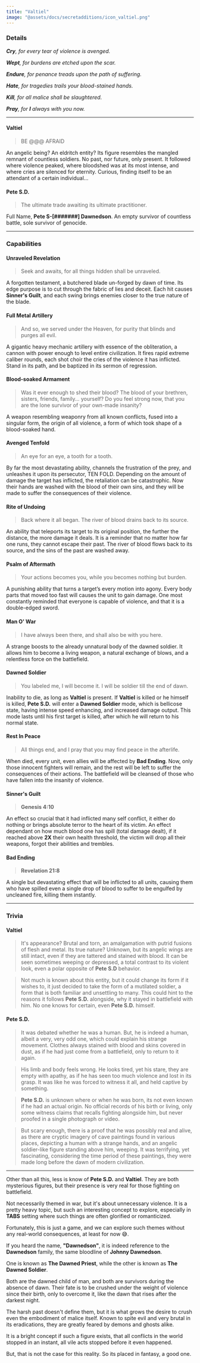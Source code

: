 ```yaml
---
title: "Valtiel"
image: "@assets/docs/secretadditions/icon_valtiel.png"
---
```


### Details

***Cry**, for every tear of violence is avenged.*

***Wept**, for burdens are etched upon the scar.*

***Endure**, for penance treads upon the path of suffering.*

***Hate**, for tragedies trails your blood-stained hands.*

***Kill**, for all malice shall be slaughtered.*

***Pray**, for **I** always with you now.*

---

#### Valtiel

> BE @@@ AFRAID

An angelic being? An eldritch entity? Its figure resembles the mangled remnant of countless soldiers. No past, nor future, only present. It followed where violence peaked, where bloodshed was at its most intense, and where cries are silenced for eternity. Curious, finding itself to be an attendant of a certain individual...

#### Pete S.D.

> The ultimate trade awaiting its ultimate practitioner.

Full Name, **Pete S-[#######] Dawnedson**. An empty survivor of countless battle, sole survivor of genocide.

---

### Capabilities

<Tabs client:load>

<Tab name="Main Attack">

#### Unraveled Revelation

> Seek and awaits, for all things hidden shall be unraveled.

A forgotten testament, a butchered blade un-forged by dawn of time. Its edge purpose is to cut through the fabric of lies and deceit. Each hit causes **Sinner's Guilt**, and each swing brings enemies closer to the true nature of the blade.

#### Full Metal Artillery

> And so, we served under the Heaven, for purity that blinds and purges all evil.

A gigantic heavy mechanic artillery with essence of the obliteration, a cannon with power enough to level entire civilization. It fires rapid extreme caliber rounds, each shot choir the cries of the violence it has inflicted. Stand in its path, and be baptized in its sermon of regression.

#### Blood-soaked Armament

> Was it ever enough to shed their blood? The blood of your brethren, sisters, friends, family... yourself? Do you feel strong now, that you are the lone survivor of your own-made insanity?

A weapon resembling weaponry from all known conflicts, fused into a singular form, the origin of all violence, a form of which took shape of a blood-soaked hand.

</Tab>

<Tab name="Ability">

#### Avenged Tenfold

> An eye for an eye, a tooth for a tooth.

By far the most devastating ability, channels the frustration of the prey, and unleashes it upon its persecutor, TEN FOLD. Depending on the amount of damage the target has inflicted, the retaliation can be catastrophic. Now their hands are washed with the blood of their own sins, and they will be made to suffer the consequences of their violence.

#### Rite of Undoing

> Back where it all began. The river of blood drains back to its source.

An ability that teleports its target to its original position, the further the distance, the more damage it deals. It is a reminder that no matter how far one runs, they cannot escape their past. The river of blood flows back to its source, and the sins of the past are washed away.

#### Psalm of Aftermath

> Your actions becomes you, while you becomes nothing but burden.

A punishing ability that turns a target’s every motion into agony. Every body parts that moved too fast will causes the unit to gain damage. One most constantly reminded that everyone is capable of violence, and that it is a double-edged sword.

</Tab>

<Tab name="Passive">

#### Man O' War

> I have always been there, and shall also be with you here.

A strange boosts to the already unnatural body of the dawned soldier. It allows him to become a living weapon, a natural exchange of blows, and a relentless force on the battlefield.

#### Dawned Soldier

> You labeled me, I will become it. I will be soldier till the end of dawn.

Inability to die, as long as **Valtiel** is present. If **Valtiel** is killed or he himself is killed, **Pete S.D.** will enter a **Dawned Soldier** mode, which is bellicose state, having intense speed enhancing, and increased damage output. This mode lasts until his first target is killed, after which he will return to his normal state.

</Tab>

<Tab name="On Death">

#### Rest In Peace

> All things end, and I pray that you may find peace in the afterlife.

When died, every unit, even allies will be affected by **Bad Ending**. Now, only those innocent fighters will remain, and the rest will be left to suffer the consequences of their actions. The battlefield will be cleansed of those who have fallen into the insanity of violence.

</Tab>

<Tab name="Effects">

#### Sinner's Guilt

> **Genesis 4:10**

An effect so crucial that it had inflicted many self conflict, it either do nothing or brings absolute terror to the heart of its victim. An effect dependant on how much blood one has spill (total damage dealt), if it reached above **2X** their own health threshold, the victim will drop all their weapons, forgot their abilities and trembles.

#### Bad Ending

> **Revelation 21:8**

A single but devastating effect that will be inflicted to all units, causing them who have spilled even a single drop of blood to suffer to be engulfed by uncleaned fire, killing them instantly.

</Tab>

</Tabs>

---

### Trivia

<Accordion client:load title="Further backstory?">

#### Valtiel

> It's appearance? Brutal and torn, an amalgamation with putrid fusions of flesh and metal. Its true nature? Unknown, but its angelic wings are still intact, even if they are tattered and stained with blood. It can be seen sometimes weeping or depressed, a total contrast to its violent look, even a polar opposite of **Pete S.D** behavior.

> Not much is known about this entity, but it could change its form if it wishes to, it just decided to take the form of a mutilated soldier, a form that is both familiar and unsettling to many. This could hint to the reasons it follows **Pete S.D.** alongside, why it stayed in battlefield with him. No one knows for certain, even **Pete S.D.** himself.

#### Pete S.D.

> It was debated whether he was a human. But, he is indeed a human, albeit a very, very odd one, which could explain his strange movement. Clothes always stained with blood and skins covered in dust, as if he had just come from a battlefield, only to return to it again.

> His limb and body feels wrong. He looks tired, yet his stare, they are empty with apathy, as if he has seen too much violence and lost in its grasp. It was like he was forced to witness it all, and held captive by something.

> **Pete S.D.** is unknown where or when he was born, its not even known if he had an actual origin. No official records of his birth or living, only some witness claims that recalls fighting alongside him, but never proofed in a single photograph or video.

> But scary enough, there is a proof that he was possibly real and alive, as there are cryptic imagery of cave paintings found in various places, depicting a human with a strange hands, and an angelic soldier-like figure standing above him, weeping. It was terrifying, yet fascinating, considering the time period of these paintings, they were made long before the dawn of modern civilization.

----

Other than all this, less is know of **Pete S.D.** and **Valtiel**. They are both mysterious figures, but their presence is very real for those fighting on battlefield.

</Accordion>

<Accordion client:load title="Why war themed?">

Not necessarily themed in war, but it's about unnecessary violence. It is a pretty heavy topic, but such an interesting concept to explore, especially in **TABS** setting where such things are often glorified or romanticized.

Fortunately, this is just a game, and we can explore such themes without any real-world consequences, at least for now 😅.

</Accordion>

<Accordion client:load title="Wait... Dawnedson?">

If you heard the name, **"Dawnedson"**, it is indeed reference to the **Dawnedson** family, the same bloodline of **Johnny Dawnedson**.

One is known as **The Dawned Priest**, while the other is known as **The Dawned Soldier**.

Both are the dawned child of man, and both are survivors during the absence of dawn. Their fate is to be crushed under the weight of violence since their birth, only to overcome it, like the dawn that rises after the darkest night.

The harsh past doesn't define them, but it is what grows the desire to crush even the embodiment of malice itself. Known to spite evil and very brutal in its eradications, they are greatly feared by demons and ghosts alike.

</Accordion>

<Accordion client:load title="Why is it placed in Good Fantasy faction?">

It is a bright concept if such a figure exists, that all conflicts in the world stopped in an instant, all vile acts stopped before it even happened.

But, that is not the case for this reality. So its placed in fantasy, a good one.

</Accordion>
